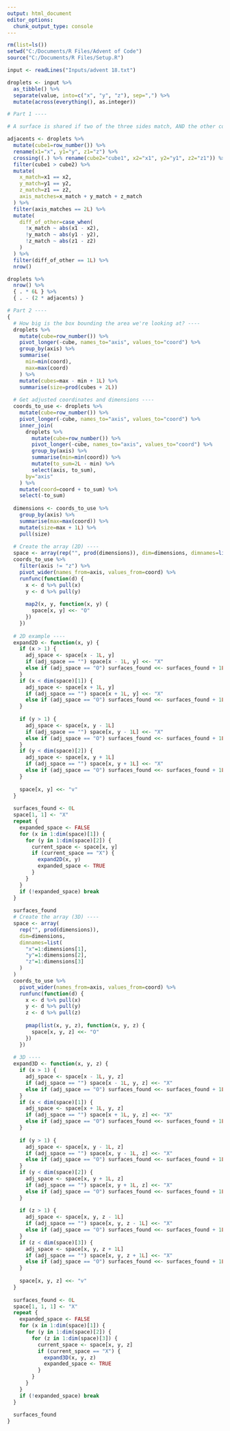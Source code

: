 ```yaml
---
output: html_document
editor_options: 
  chunk_output_type: console
---
```


```r

rm(list=ls())
setwd("C:/Documents/R Files/Advent of Code")
source("C:/Documents/R Files/Setup.R")

```

```r

input <- readLines("Inputs/advent 18.txt")

droplets <- input %>%
  as_tibble() %>%
  separate(value, into=c("x", "y", "z"), sep=",") %>%
  mutate(across(everything(), as.integer))

# Part 1 ----

# A surface is shared if two of the three sides match, AND the other coordinate only has a difference of one.

adjacents <- droplets %>%
  mutate(cube1=row_number()) %>%
  rename(x1="x", y1="y", z1="z") %>%
  crossing((.) %>% rename(cube2="cube1", x2="x1", y2="y1", z2="z1")) %>%
  filter(cube1 > cube2) %>%
  mutate(
    x_match=x1 == x2,
    y_match=y1 == y2,
    z_match=z1 == z2,
    axis_matches=x_match + y_match + z_match
  ) %>%
  filter(axis_matches == 2L) %>%
  mutate(
    diff_of_other=case_when(
      !x_match ~ abs(x1 - x2),
      !y_match ~ abs(y1 - y2),
      !z_match ~ abs(z1 - z2)
    )
  ) %>%
  filter(diff_of_other == 1L) %>%
  nrow()

droplets %>%
  nrow() %>%
  { . * 6L } %>%
  { . - (2 * adjacents) }

# Part 2 ----
{
  # How big is the box bounding the area we're looking at? ----
  droplets %>%
    mutate(cube=row_number()) %>%
    pivot_longer(-cube, names_to="axis", values_to="coord") %>%
    group_by(axis) %>%
    summarise(
      min=min(coord),
      max=max(coord)
    ) %>%
    mutate(cubes=max - min + 1L) %>%
    summarise(size=prod(cubes + 2L))
  
  # Get adjusted coordinates and dimensions ----
  coords_to_use <- droplets %>%
    mutate(cube=row_number()) %>%
    pivot_longer(-cube, names_to="axis", values_to="coord") %>%
    inner_join(
      droplets %>%
        mutate(cube=row_number()) %>%
        pivot_longer(-cube, names_to="axis", values_to="coord") %>%
        group_by(axis) %>%
        summarise(min=min(coord)) %>%
        mutate(to_sum=2L - min) %>%
        select(axis, to_sum),
      by="axis"
    ) %>%
    mutate(coord=coord + to_sum) %>%
    select(-to_sum)
  
  dimensions <- coords_to_use %>%
    group_by(axis) %>%
    summarise(max=max(coord)) %>%
    mutate(size=max + 1L) %>%
    pull(size)
  
  # Create the array (2D) ----
  space <- array(rep("", prod(dimensions)), dim=dimensions, dimnames=list("x"=1:5, "y"=1:5))
  coords_to_use %>%
    filter(axis != "z") %>%
    pivot_wider(names_from=axis, values_from=coord) %>%
    runfunc(function(d) {
      x <- d %>% pull(x)
      y <- d %>% pull(y)
      
      map2(x, y, function(x, y) {
        space[x, y] <<- "O"
      })
    })
  
  # 2D example ----
  expand2D <- function(x, y) {
    if (x > 1) {
      adj_space <- space[x - 1L, y]
      if (adj_space == "") space[x - 1L, y] <<- "X"
      else if (adj_space == "O") surfaces_found <<- surfaces_found + 1L
    }
    if (x < dim(space)[1]) {
      adj_space <- space[x + 1L, y]
      if (adj_space == "") space[x + 1L, y] <<- "X"
      else if (adj_space == "O") surfaces_found <<- surfaces_found + 1L
    }
    
    if (y > 1) {
      adj_space <- space[x, y - 1L]
      if (adj_space == "") space[x, y - 1L] <<- "X"
      else if (adj_space == "O") surfaces_found <<- surfaces_found + 1L
    }
    if (y < dim(space)[2]) {
      adj_space <- space[x, y + 1L]
      if (adj_space == "") space[x, y + 1L] <<- "X"
      else if (adj_space == "O") surfaces_found <<- surfaces_found + 1L
    }
    
    space[x, y] <<- "v"
  }
  
  surfaces_found <- 0L
  space[1, 1] <- "X"
  repeat {
    expanded_space <- FALSE
    for (x in 1:dim(space)[1]) {
      for (y in 1:dim(space)[2]) {
        current_space <- space[x, y]
        if (current_space == "X") {
          expand2D(x, y)
          expanded_space <- TRUE
        }
      }
    }
    if (!expanded_space) break
  }
  
  surfaces_found
  # Create the array (3D) ----
  space <- array(
    rep("", prod(dimensions)),
    dim=dimensions,
    dimnames=list(
      "x"=1:dimensions[1],
      "y"=1:dimensions[2],
      "z"=1:dimensions[3]
    )
  )
  coords_to_use %>%
    pivot_wider(names_from=axis, values_from=coord) %>%
    runfunc(function(d) {
      x <- d %>% pull(x)
      y <- d %>% pull(y)
      z <- d %>% pull(z)
      
      pmap(list(x, y, z), function(x, y, z) {
        space[x, y, z] <<- "O"
      })
    })
  
  # 3D ----
  expand3D <- function(x, y, z) {
    if (x > 1) {
      adj_space <- space[x - 1L, y, z]
      if (adj_space == "") space[x - 1L, y, z] <<- "X"
      else if (adj_space == "O") surfaces_found <<- surfaces_found + 1L
    }
    if (x < dim(space)[1]) {
      adj_space <- space[x + 1L, y, z]
      if (adj_space == "") space[x + 1L, y, z] <<- "X"
      else if (adj_space == "O") surfaces_found <<- surfaces_found + 1L
    }
    
    if (y > 1) {
      adj_space <- space[x, y - 1L, z]
      if (adj_space == "") space[x, y - 1L, z] <<- "X"
      else if (adj_space == "O") surfaces_found <<- surfaces_found + 1L
    }
    if (y < dim(space)[2]) {
      adj_space <- space[x, y + 1L, z]
      if (adj_space == "") space[x, y + 1L, z] <<- "X"
      else if (adj_space == "O") surfaces_found <<- surfaces_found + 1L
    }
    
    if (z > 1) {
      adj_space <- space[x, y, z - 1L]
      if (adj_space == "") space[x, y, z - 1L] <<- "X"
      else if (adj_space == "O") surfaces_found <<- surfaces_found + 1L
    }
    if (z < dim(space)[3]) {
      adj_space <- space[x, y, z + 1L]
      if (adj_space == "") space[x, y, z + 1L] <<- "X"
      else if (adj_space == "O") surfaces_found <<- surfaces_found + 1L
    }
    
    space[x, y, z] <<- "v"
  }
  
  surfaces_found <- 0L
  space[1, 1, 1] <- "X"
  repeat {
    expanded_space <- FALSE
    for (x in 1:dim(space)[1]) {
      for (y in 1:dim(space)[2]) {
        for (z in 1:dim(space)[3]) {
          current_space <- space[x, y, z]
          if (current_space == "X") {
            expand3D(x, y, z)
            expanded_space <- TRUE
          }
        }
      }
    }
    if (!expanded_space) break
  }
  
  surfaces_found
}

```
